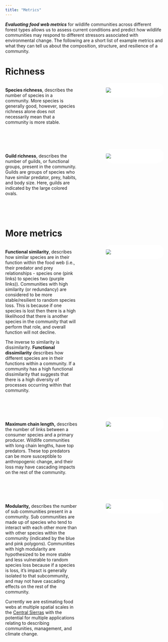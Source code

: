 ```yaml
---
title: "Metrics"
---
```


```{=html}
<style>
    .imgcap {
        background-color: white;
        border-radius: 20px;
        border: 1px solid white;
        overflow: hidden;
    }
</style>
```
***Evaluating food web metrics*** for wildlife communities across different forest types allows us to assess current conditions and predict how wildlife communities may respond to different stressors associated with environmental change. The following are a short list of example metrics and what they can tell us about the composition, structure, and resilience of a community.  

# Richness
```{=html}
<!-- Three basic metrics include **guild richness**, and **functional** **dissimilarity**, vs **functional similarity**.

::: callout-tip
## Basic metrics

**Guild richness** describes how many different functional groups are present in a wildlife community. This is one way to describe biodiversity and health present in a community.

**Functional dissimilarity** describes the variety of functions present in a wildlife community. Communities with higher functional dissimilarity may support a higher diversity of ecosystem functions that in turn support ecosystem health.

**Functional similarity** (redundancy) describes how species perform similar functions within a wildlife community. Communities with higher functional redundancy are predicted to be more resilient to species loss.
::: -->
```
::: columns
::: {.column width="50%"}
**Species richness**, describes the number of species in a community. More species is generally good, however, species richness alone does not necessarily mean that a community is more stable.
:::

::: {.column width="10%"}
:::

::: {.column width="40%"}
::: imgcap
![](SVG_images/Metric_SpeciesRichness.svg)
:::
:::
:::

<br> <br>

::: columns
::: {.column width="50%"}
**Guild richness**, describes the number of guilds, or functional groups, present in the community. Guilds are groups of species who have similar predator, prey, habits, and body size. Here, guilds are indicated by the large colored ovals.
:::

::: {.column width="10%"}
:::

::: {.column width="40%"}
::: imgcap
![](SVG_images/Metric_GuildRichness.svg)
:::
:::
:::

<br> <br>

# More metrics

::: columns
::: {.column width="50%"}
**Functional similarity**, describes how similar species are in their function within the food web (i.e., their predator and prey relationships - species one (pink links) to species two (purple links)). Communities with high similarity (or redundancy) are considered to be more stable/resilient to random species loss. This is because if one species is lost then there is a high likelihood that there is another species in the community that will perform that role, and overall function will not decline.

The inverse to similarity is dissimilarity. **Functional dissimilarity** describes how different species are in their functions within a community. If a community has a high functional dissimilarity that suggests that there is a high diversity of processes occurring within that community.
:::

::: {.column width="10%"}
:::

::: {.column width="40%"}
::: imgcap
![](SVG_images/Metrics_Similarity.svg)
:::
:::
:::

<br> <br>

::: columns
::: {.column width="50%"}
**Maximum chain length,** describes the number of links between a consumer species and a primary producer. Wildlife communities with long chain lengths, have top predators. These top predators can be more susceptible to anthropogenic change, and their loss may have cascading impacts on the rest of the community.
:::

::: {.column width="10%"}
:::

::: {.column width="40%"}
::: imgcap
![](SVG_images/Metrics_MCL.svg)
:::
:::
:::

<br> <br>

::: columns
::: {.column width="50%"}
**Modularity,** describes the number of sub communities present in a community. Sub communities are made up of species who tend to interact with each other more than with other species within the community (indicated by the blue and pink polygons). Communities with high modularity are hypothesized to be more stable and less vulnerable to random species loss because if a species is loss, it's impact is generally isolated to that subcommunity, and may not have cascading effects on the rest of the community.

Currently we are estimating food webs at multiple spatial scales in the [Central Sierras](central_sierras.qmd "Central Sierras") with the potential for multiple applications relating to describing communities, management, and climate change.
:::

::: {.column width="10%"}
:::

::: {.column width="40%"}
::: imgcap
![](SVG_images/Metric_Modularity.svg)
:::
:::
:::
